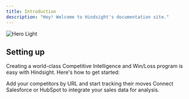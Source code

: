 ```yaml
---
title: Introduction
description: "Hey! Welcome to Hindsight's documentation site."
---
```

<img alt="Hero Light" classname="block" src="/images/welcome-header.png" />

## Setting up

Creating a world-class Competitive Intelligence and Win/Loss program is easy with Hindsight. Here's how to get started:

<CardGroup cols={2}>
  <Card title="Add Competitors" icon="crosshairs-simple" href="/essentials/competitors">
    Add your competitors by URL and start tracking their moves
  </Card>

  <Card title="Connect CRM" icon="salesforce" href="/essentials/crm-integration">
    Connect Salesforce or HubSpot to integrate your sales data for analysis.
  </Card>
</CardGroup>